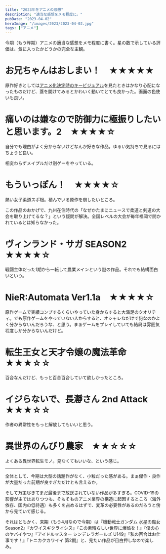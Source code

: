 ```yaml
---
title: "2023年冬アニメの感想"
description: "適当な感想をメモ程度に。"
pubDate: "2023-04-02"
heroImage: "/images/2023/2023-04-02.jpg"
tags: ["アニメ"]
---
```


今期（もう昨期）アニメの適当な感想をメモ程度に書く。星の数で示している評価は、気に入ったかどうかの完全な主観。

# お兄ちゃんはおしまい！　★★★★★

原作好きとしては[アニメ化決定時のキービジュアル](https://dengekionline.com/articles/129389/)を見たときはかなり心配になったものだけど、蓋を開けてみるとかわいく動いてとても良かった。画面の色使いも良い。

# 痛いのは嫌なので防御力に極振りしたいと思います。2　★★★★☆

自分でも理由がよく分からないけどなんか好きな作品。ゆるい気持ちで見るにはちょうど良い。

相変わらずメイプルだけ別ゲーをやっている。

# もういっぽん！　★★★★☆

熱い女子柔道スポ根。積んでいる原作を崩したいところ。

この作品のおかげで、九州在住時代の「なぜかたまにニュースで柔道と剣道の大会を取り上げてるな？」という疑問が解決。全国レベルの大会が毎年福岡で開かれているとは知らなかった。

# ヴィンランド・サガ SEASON2　★★★★☆

戦闘主体だった1期から一転して農業メインという謎の作品。それでも結構面白いという。

# NieR:Automata Ver1.1a　★★★★☆

原作ゲームで実績コンプするくらいやっていた身からすると大満足のクオリティ。でも原作ゲームをやっていない人からすると、オシャレなだけで何なのかよく分からないんだろうな、と思う。まぁゲームをプレイしていても結局は雰囲気程度しか分からないんだけど。

# 転生王女と天才令嬢の魔法革命　★★★☆☆

百合なんだけど、もっと百合百合していて欲しかったところ。

# イジらないで、長瀞さん 2nd Attack　★★★☆☆

作者の異常性をもっと解放してもいいと思う。

# 異世界のんびり農家　★★☆☆☆

よくある異世界転生モノ。見なくてもいいな、という感じ。

---

全体として、今期は大型の話題作がなく、小粒だった感がある。まぁ傑作・良作が大量だった前期が良すぎただけとも言えるか。

そして万策尽きてまだ最後まで放送されていない作品が多すぎる。COVID-19の影響が主ではありつつも、そもそものアニメ業界の構造に起因するところ（海外依存、国内の低待遇）も多くを占めるはずで、変革の必要性があるのだろうと傍から見ていて感じる。

それはともかく、来期（もう4月なので今期）は『機動戦士ガンダム 水星の魔女 Season2』『カワイスギクライシス』『この素晴らしい世界に爆焔を！』『僕の心のヤバイやつ』『アイドルマスター シンデレラガールズ U149』『私の百合はお仕事です！』『トニカクカワイイ 第2期』と、見たい作品が目白押しなので楽しみ。
